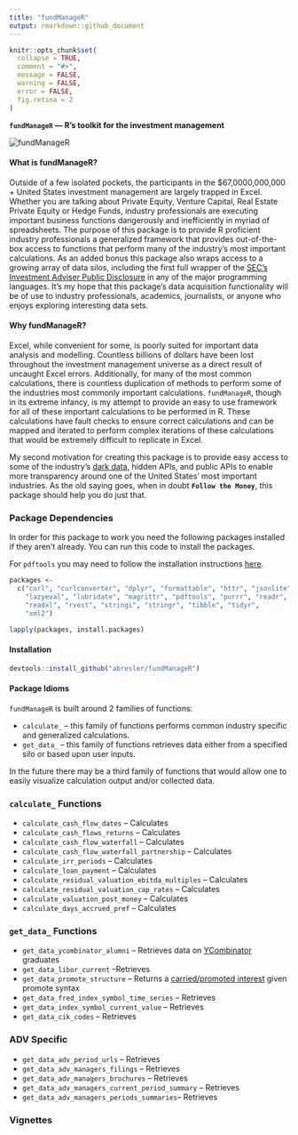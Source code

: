 ```yaml
---
title: "fundManageR"
output: rmarkdown::github_document
---
```

```r
knitr::opts_chunk$set(
  collapse = TRUE,
  comment = "#>",
  message = FALSE,
  warning = FALSE,
  error = FALSE,
  fig.retina = 2
)
```

<strong>`fundManageR` — R's toolkit for the investment management</strong>

<img src = 'http://i.imgur.com/ryDGtVV.jpg' alt="fundManageR">

#### <strong>What is fundManageR?</strong>
Outside of a few isolated pockets, the participants in the $67,0000,000,000 + United States investment management are largely trapped in Excel.  Whether you are talking about Private Equity, Venture Capital, Real Estate Private Equity or Hedge Funds, industry professionals are executing important business functions dangerously and inefficiently in myriad of spreadsheets.  The purpose of this package is to provide R proficient industry professionals a generalized framework that provides out-of-the-box access to functions that perform many of the industry's most important calculations.  As an added bonus this package also wraps access to a growing array of data silos, including the first full wrapper of the [SEC's Investment Adviser Public Disclosure](https://adviserinfo.sec.gov/) in any of the major programming languages.  It's my hope that this package's data acquisition functionality will be of use to industry professionals, academics, journalists, or anyone who enjoys exploring interesting data sets.

#### <strong>Why fundManageR?</strong>
Excel, while convenient for some, is poorly suited for important data analysis and modelling.  Countless billions of dollars have been lost throughout the investment management universe as a direct result of uncaught Excel errors.  Additionally, for many of the most common calculations, there is countless duplication of methods to perform some of the industries most commonly important calculations.  `fundManageR`, though in its extreme infancy, is my attempt to provide an easy to use framework for all of these important calculations to be performed in R.  These calculations have fault checks to ensure correct calculations and can be mapped and iterated to perform complex iterations of these calculations that would be extremely difficult to replicate in Excel.

My second motivation for creating this package is to provide easy access to some of the industry's [dark data](http://www.gartner.com/it-glossary/dark-data), hidden APIs, and public APIs to enable more transparency around one of the United States' most important industries.  As the old saying goes, when in doubt <strong>`Follow the Money`</strong>, this package should help you do just that.

### Package Dependencies 
In order for this package to work you need the following packages installed if they aren't already.  You can run this code to install the packages.

For `pdftools` you may need to follow the installation instructions [here](https://github.com/ropensci/pdftools).

```r
packages <- 
  c("curl", "curlconverter", "dplyr", "formattable", "httr", "jsonlite", 
    "lazyeval", "lubridate", "magrittr", "pdftools", "purrr", "readr",  'quantmod',
    "readxl", "rvest", "stringi", "stringr", "tibble", "tidyr",
    "xml2")

lapply(packages, install.packages)
```



#### <strong>Installation</strong>

```r
devtools::install_github("abresler/fundManageR")
```

#### Package Idioms
`fundManageR` is built around 2 families of functions: 

* `calculate_` -- this family of functions performs common industry specific and generalized calculations.
* `get_data_` -- this family of functions retrieves data either from a specified silo or based upon user inputs.

In the future there may be a third family of functions that would allow one to easily visualize calculation output and/or collected data.


### `calculate_` Functions 

* `calculate_cash_flow_dates` -- Calculates
* `calculate_cash_flows_returns` -- Calculates
* `calculate_cash_flow_waterfall` -- Calculates
* `calculate_cash_flow_waterfall_partnership` -- Calculates
* `calculate_irr_periods` -- Calculates 
* `calculate_loan_payment` -- Calculates 
* `calculate_residual_valuation_ebitda_multiples` -- Calculates 
* `calculate_residual_valuation_cap_rates` -- Calculates
* `calculate_valuation_post_money` -- Calculates
* `calculate_days_accrued_pref` -- Calculates

### `get_data_` Functions

* `get_data_ycombinator_alumni` -- Retrieves data on [YCombinator](http://www.ycombinator.com/) graduates
* `get_data_libor_current` --Retrieves
* `get_data_promote_structure` -- Returns a [carried/promoted interest](https://en.wikipedia.org/wiki/Carried_interest) given promote syntax
* `get_data_fred_index_symbol_time_series` -- Retrieves
* `get_data_index_symbol_current_value` -- Retrieves
* `get_data_cik_codes` -- Retrieves

### ADV Specific

* `get_data_adv_period_urls` -- Retrieves
* `get_data_adv_managers_filings` -- Retrieves
* `get_data_adv_managers_brochures` -- Retrieves
* `get_data_adv_managers_current_period_summary` -- Retrieves
* `get_data_adv_managers_periods_summaries`-- Retrieves

### Vignettes
